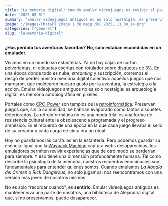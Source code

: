 ```yaml
---
title: "La memoria digital: cuando emular videojuegos es revivir el pasado"
date: "2025-05-01"
summary: "Emular videojuegos antiguos no es solo nostalgia: es preservar la memoria digital colectiva y revivir una parte de nosotros mismos."
image: "/images/ChatGPT Image 1 de maig del 2025, 11_09_14.png" 
categories: ["general"]
slug: "la-memoria-digital"
---
```


**¿Has perdido tus aventuras favoritas? No, solo estaban escondidas en un emulador.**

Vivimos en un mundo sin estanterías. Ya no hay cajas de cartón polvorientas, ni etiquetas escritas con rotulador sobre disquetes de 3½. En una época donde todo es nube, *streaming* y suscripción, corremos el riesgo de perder nuestra memoria digital colectiva: aquellos juegos que nos marcaron, que moldearon nuestro gusto por la aventura, la estrategia o la acción. Emular videojuegos antiguos no es solo nostalgia: es arqueología digital, es memoria autobiográfica en píxeles.

Portales como [CPC-Power](https://www.cpc-power.com/index.php?page=detail&num=298) son templos de la [retroinformática](https://es.wikipedia.org/wiki/Retroinform%C3%A1tica). Preservan juegos que, sin la comunidad, se habrían evaporado como tantos disquetes deteriorados. La retroinformática no es una moda friki: es una forma de resistencia cultural ante la obsolescencia programada y el progreso amnésico. Es el recuerdo de una época en la que cada juego llevaba el sello de su creador y cada carga de cinta era un ritual.

Hoy no guardamos las carátulas en la estantería. Pero podemos guardar su esencia. Igual que la [Wayback Machine](https://ca.wikipedia.org/wiki/Wayback_Machine) captura webs desaparecidas, los emuladores permiten revivir experiencias que de otro modo se perderían para siempre. Y eso tiene una dimensión profundamente humana. Tal como describe la psicología de la memoria, nuestros recuerdos emocionales son fundamentales para entender quiénes somos. Cuando emulamos *La Abadía del Crimen* o *Rick Dangerous*, no solo jugamos: nos reencontramos con una versión más joven de nosotros mismos.

No es solo “recordar cuando”, es **sentirlo**. Emular videojuegos antiguos es mantener viva una parte de nosotros, una biblioteca de Alejandría digital que, si no preservamos, puede desaparecer.

